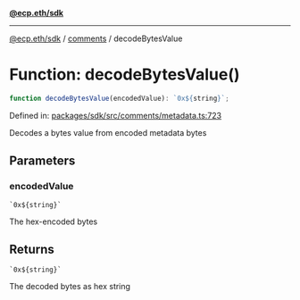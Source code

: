 [**@ecp.eth/sdk**](../../index.mdx)

***

[@ecp.eth/sdk](/sdk-reference/index.mdx) / [comments](/sdk-reference/comments/index.mdx) / decodeBytesValue

# Function: decodeBytesValue()

```ts
function decodeBytesValue(encodedValue): `0x${string}`;
```

Defined in: [packages/sdk/src/comments/metadata.ts:723](https://github.com/ecp-eth/comments-monorepo/blob/main/packages/sdk/src/comments/metadata.ts#L723)

Decodes a bytes value from encoded metadata bytes

## Parameters

### encodedValue

`` `0x${string}` ``

The hex-encoded bytes

## Returns

`` `0x${string}` ``

The decoded bytes as hex string
